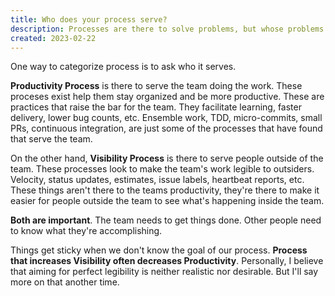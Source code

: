 ```yaml
---
title: Who does your process serve?
description: Processes are there to solve problems, but whose problems are they? Unless you know the answer you might shoot yourself in the foot.
created: 2023-02-22
---
```


One way to categorize process is to ask who it serves.

**Productivity Process** is there to serve the team doing the work. These proceses exist help them stay organized and be more productive. These are practices that raise the bar for the team. They facilitate learning, faster delivery, lower bug counts, etc. Ensemble work, TDD, micro-commits, small PRs, continuous integration, are just some of the processes that have found that serve the team.

On the other hand, **Visibility Process** is there to serve people outside of the team. These processes look to make the team's work legible to outsiders. Velocity, status updates, estimates, issue labels, heartbeat reports, etc. These things aren't there to the teams productivity, they're there to make it easier for people outside the team to see what's happening inside the team.

**Both are important**. The team needs to get things done. Other people need to know what they're accomplishing.

Things get sticky when we don't know the goal of our process. **Process that increases Visibility often decreases Productivity**. Personally, I believe that aiming for perfect legibility is neither realistic nor desirable. But I'll say more on that another time.
